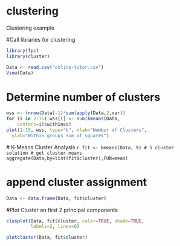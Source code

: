 # clustering
Clustering example

#Call libraries for clustering
```r
library(fpc)
library(cluster)
```

```r
Data <- read.csv("online-tutor.csv")
View(Data)
```

# Determine number of clusters

```r
wss <- (nrow(Data)-1)*sum(apply(Data,2,var))
for (i in 2:15) wss[i] <- sum(kmeans(Data, 
  	centers=i)$withinss)
plot(1:15, wss, type="b", xlab="Number of Clusters",
  ylab="Within groups sum of squares")
  ```
 # K-Means Cluster Analysis
 ```r
fit <- kmeans(Data, 9) # 5 cluster solution
# get cluster means 
aggregate(Data,by=list(fit$cluster),FUN=mean)
```

# append cluster assignment
```r
Data <- data.frame(Data, fit$cluster) 
```
#Plot Cluster on first 2 principal components
```r
clusplot(Data, fit$cluster, color=TRUE, shade=TRUE, 
         labels=2, lines=0)
```

```r
plotcluster(Data, fit$cluster)
```
